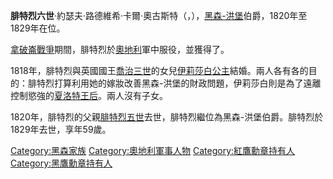 {{Unreferenced|time=2020-07-08T02:59:35+00:00}}
{{Infobox noble
| name        = 腓特烈六世
| image       = FriedrichVIHessenHomburg.jpg
| image_size  = 200
| succession  = 黑森-洪堡伯爵
| reign       = 1820年1月20日 — 1829年4月2日
| predecessor = [[腓特烈五世_(黑森-洪堡)|腓特烈五世]]
| successor   = [[路德維希·威廉_(黑森-洪堡)|路德維希·威廉]]
| birth_date  = {{Birth date|1769|7|30|df=y}}
| birth_place = [[巴特洪堡|巴特洪堡]]
| death_date  = {{Death date and age|1829|4|2|1769|7|30|df=yes}}
| death_place = 巴特洪堡
| noble family= [[黑森王朝|黑森王朝]]洪堡系
| father      = [[腓特烈五世_(黑森-洪堡)|腓特烈五世]]
| mother      = [[黑森-達姆施塔特的卡羅琳|黑森-達姆施塔特的卡羅琳]]
}}
'''腓特烈六世'''·約瑟夫·路德維希·卡爾·奧古斯特（{{lang-de|'''Friedrich VI.''' Joseph Ludwig Carl August}}，{{bd|1769年|7月30日|1829年|4月2日}}），[[黑森-洪堡|黑森-洪堡]]伯爵，1820年至1829年在位。

[[拿破崙戰爭|拿破崙戰爭]]期間，腓特烈於[[奧地利帝國|奧地利]]軍中服役，並獲得了{{le|瑪麗亞·特蕾莎勛章|Military Order of Maria Theresa}}。

1818年，腓特烈與英國國王[[喬治三世|喬治三世]]的女兒[[伊莉莎白公主_(英國)|伊莉莎白公主]]結婚。兩人各有各的目的：腓特烈打算利用她的嫁妝改善黑森-洪堡的財政問題，伊莉莎白則是為了遠離控制慾強的[[梅克倫堡-施特雷利茨的夏洛特|夏洛特王后]]。兩人沒有子女。

1820年，腓特烈的父親[[腓特烈五世_(黑森-洪堡)|腓特烈五世]]去世，腓特烈繼位為黑森-洪堡伯爵。腓特烈於1829年去世，享年59歲。

[[Category:黑森家族|Category:黑森家族]]
[[Category:奧地利軍事人物|Category:奧地利軍事人物]]
[[Category:紅鷹勳章持有人|Category:紅鷹勳章持有人]]
[[Category:黑鷹勳章持有人|Category:黑鷹勳章持有人]]